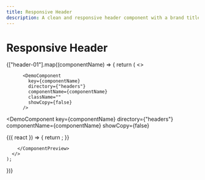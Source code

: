 ```yaml
---
title: Responsive Header
description: A clean and responsive header component with a brand title and navigation links
---
```


# Responsive Header

<div className="mt-9 grid grid-cols-1">
  {["header-01"].map((componentName) => {
    return (
      <>
        <ComponentPreview >

          <DemoComponent
            key={componentName}
            directory={"headers"}
            componentName={componentName}
            className=""
            showCopy={false}
          />

<DemoComponent
  key={componentName}
  directory={"headers"}
  componentName={componentName}
  showCopy={false}
>
  {({ react }) => {
    return <SyntaxHighlighter code={react} language="jsx" />;
  }}
</DemoComponent>

        </ComponentPreview>
      </>
    );

})}

</div>
